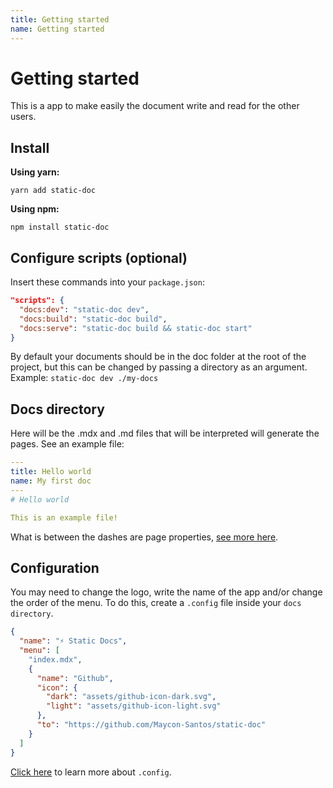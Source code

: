 ```yaml
---
title: Getting started
name: Getting started
---
```



# Getting started

This is a app to make easily the document write and read for the other users.

## Install

**Using yarn:**

```shell
yarn add static-doc
```

**Using npm:**

```shell
npm install static-doc
```

## Configure scripts (optional)

Insert these commands into your `package.json`:

```json
"scripts": {
  "docs:dev": "static-doc dev",
  "docs:build": "static-doc build",
  "docs:serve": "static-doc build && static-doc start"
}
```

By default your documents should be in the doc folder at the root of the project, but this can be changed by passing a directory as an argument. Example: `static-doc dev ./my-docs`

## Docs directory

Here will be the .mdx and .md files that will be interpreted will generate the pages. See an example file:

```yaml
---
title: Hello world
name: My first doc
---
# Hello world

This is an example file!
```

What is between the dashes are page properties, [see more here](/page-properties).

## Configuration

You may need to change the logo, write the name of the app and/or change the order of the menu. To do this, create a `.config` file inside your `docs directory`.

```json
{
  "name": "⚡ Static Docs",
  "menu": [
    "index.mdx",
    {
      "name": "Github",
      "icon": {
        "dark": "assets/github-icon-dark.svg",
        "light": "assets/github-icon-light.svg"
      },
      "to": "https://github.com/Maycon-Santos/static-doc"
    }
  ]
}
```

[Click here](/configuration) to learn more about `.config`.

